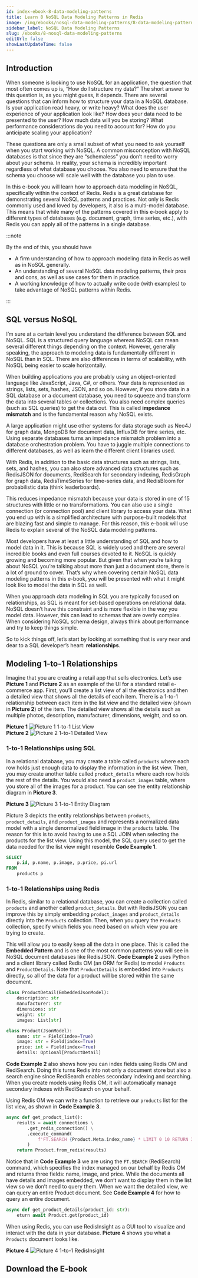 ```yaml
---
id: index-ebook-8-data-modeling-patterns
title: Learn 8 NoSQL Data Modeling Patterns in Redis
image: /img/ebooks/nosql-data-modeling-patterns/8-data-modeling-patterns-in-redis.jpg
sidebar_label: NoSQL Data Modeling Patterns
slug: /ebooks/8-nosql-data-modeling-patterns
editUrl: false
showLastUpdateTime: false
---
```



<Excerpt cta="https://redis.com/docs/8-data-modeling-patterns-in-redis/" image={frontMatter.image} title={frontMatter.title}>

## Introduction

When someone is looking to use NoSQL for an application, the question that most often comes up is, “How do I structure
my data?” The short answer to this question is, as you might guess, it depends. There are several questions that can
inform how to structure your data in a NoSQL database.
Is your application read heavy, or write heavy? What does the user experience of your application look like? How does
your data need to be presented to the user? How much data will you be storing? What performance considerations do
you need to account for? How do you anticipate scaling your application?

These questions are only a small subset of what you need to ask yourself when you start working with NoSQL. A common
misconception with NoSQL databases is that since they are “schemaless” you don’t need to worry about your schema.
In reality, your schema is incredibly important regardless of what database you choose. You also need to ensure that the
schema you choose will scale well with the database you plan to use.

In this e-book you will learn how to approach data modeling in NoSQL, specifically within the context of Redis. Redis is a
great database for demonstrating several NoSQL patterns and practices. Not only is Redis commonly used and loved by
developers, it also is a multi-model database. This means that while many of the patterns covered in this e-book apply to
different types of databases (e.g. document, graph, time series, etc.), with Redis you can apply all of the patterns in
a single database.

:::note

By the end of this, you should have

- A firm understanding of how to approach modeling data in Redis as well as in NoSQL generally.
- An understanding of several NoSQL data modeling patterns, their pros and cons, as well as use cases for
  them in practice.
- A working knowledge of how to actually write code (with examples) to take advantage of NoSQL patterns
  within Redis.

:::

## SQL versus NoSQL

I’m sure at a certain level you understand the difference between SQL and NoSQL. SQL is a structured query language
whereas NoSQL can mean several different things depending on the context. However, generally speaking, the approach
to modeling data is fundamentally different in NoSQL than in SQL. There are also differences in terms of scalability, with
NoSQL being easier to scale horizontally.

When building applications you are probably using an object-oriented language like JavaScript, Java, C#, or others.
Your data is represented as strings, lists, sets, hashes, JSON, and so on. However, if you store data in a SQL database
or a document database, you need to squeeze and transform the data into several tables or collections. You also need
complex queries (such as SQL queries) to get the data out. This is called **impedance mismatch** and is the fundamental
reason why NoSQL exists.

A large application might use other systems for data storage such as Neo4J for graph data, MongoDB for document
data, InfluxDB for time series, etc. Using separate databases turns an impedance mismatch problem into a database
orchestration problem. You have to juggle multiple connections to different databases, as well as learn the different client
libraries used.

With Redis, in addition to the basic data structures such as strings, lists, sets, and hashes, you can also store advanced
data structures such as RedisJSON for documents, RediSearch for secondary indexing, RedisGraph for graph data,
RedisTimeSeries for time-series data, and RedisBloom for probabilistic data (think leaderboards).

This reduces impedance mismatch because your data is stored in one of 15 structures with little or no transformations.
You can also use a single connection (or connection pool) and client library to access your data. What you end up with is
a simplified architecture with purpose-built models that are blazing fast and simple to manage. For this reason, this e-book
will use Redis to explain several of the NoSQL data modeling patterns.

Most developers have at least a little understanding of SQL and how to model data in it. This is because SQL is widely
used and there are several incredible books and even full courses devoted to it. NoSQL is quickly growing and becoming
more popular. But given that when you’re talking about NoSQL you’re talking about more than just a document store, there
is a lot of ground to cover. That’s why when covering certain NoSQL data modeling patterns in this e-book, you will be
presented with what it might look like to model the data in SQL as well.

When you approach data modeling in SQL you are typically focused on relationships, as SQL is meant for set-based
operations on relational data. NoSQL doesn’t have this constraint and is more flexible in the way you model data.
However, this can lead to schemas that are overly complex. When considering NoSQL schema design, always think about
performance and try to keep things simple.

So to kick things off, let’s start by looking at something that is very near and dear to a SQL developer’s heart: **relationships**.

## Modeling 1-to-1 Relationships

Imagine that you are creating a retail app that sells electronics. Let’s use **Picture 1** and **Picture 2** as an example of the
UI for a standard retail e-commerce app. First, you’ll create a list view of all the electronics and then a detailed view
that shows all the details of each item. There is a 1-to-1 relationship between each item in the list view and the detailed
view (shown in **Picture 2**) of the item. The detailed view shows all the details such as multiple photos, description,
manufacturer, dimensions, weight, and so on.

<div className="container">
  <div className="row">
    <div className="col col--6">
      <strong>Picture 1</strong>
      <img
        src="/img/ebooks/nosql-data-modeling-patterns/1-to-1-list-view.png"
        alt="Picture 1 1-to-1 List View"
        title="Picture 1 1-to-1 List View"
      />
    </div>
    <div className="col col--6">
      <strong>Picture 2</strong>
      <img
        src="/img/ebooks/nosql-data-modeling-patterns/1-to-1-detail-view.png"
        alt="Picture 2 1-to-1 Detailed View"
        title="Picture 2 1-to-1 Detailed View"
      />
    </div>
  </div>
</div>

### 1-to-1 Relationships using SQL

In a relational database, you may create a table called `products` where each row holds just enough data to display the information in the list view. Then, you may create another table called `product_details` where each row holds the rest of the details. You would also need a `product_images` table, where you store all of the images for a product. You can see the entity relationship diagram in **Picture 3**.

<strong>Picture 3</strong>
<img
  src="/img/ebooks/nosql-data-modeling-patterns/1-to-1-entity-diagram.png"
  alt="Picture 3 1-to-1 Entity Diagram"
  title="Picture 3 1-to-1 Entity Diagram"
/>

Picture 3 depicts the entity relationships between `products`, `product_details`, and `product_images` and represents a normalized data model with a single denormalized field image in the `products` table. The reason for this is to avoid having to use a SQL JOIN when selecting the products for the list view. Using this model, the SQL query used to get the data needed for the list view might resemble **Code Example 1**.

```sql title="Code Example 1"
SELECT
    p.id, p.name, p.image, p.price, pi.url
FROM
    products p
```

### 1-to-1 Relationships using Redis

In Redis, similar to a relational database, you can create a collection called `products` and another called `product_details`. But with RedisJSON you can improve this by simply embedding `product_images` and `product_details` directly into the `Products` collection. Then, when you query the `Products` collection, specify which fields you need based on which view you are trying to create.

This will allow you to easily keep all the data in one place. This is called the **Embedded Pattern** and is one of the most common patterns you will see in NoSQL document databases like RedisJSON. **Code Example 2** uses Python and a client library called Redis OM (an ORM for Redis) to model `Products` and `ProductDetails`. Note that `ProductDetails` is embedded into `Products` directly, so all of the data for a product will be stored within the same document.

```python title="Code Example 2"
class ProductDetail(EmbeddedJsonModel):
    description: str
    manufacturer: str
    dimensions: str
    weight: str
    images: List[str]

class Product(JsonModel):
    name: str = Field(index=True)
    image: str = Field(index=True)
    price: int = Field(index=True)
    details: Optional[ProductDetail]
```

**Code Example 2** also shows how you can index fields using Redis OM and RediSearch. Doing this turns Redis into not only a document store but also a search engine since RediSearch enables secondary indexing and searching. When you create models using Redis OM, it will automatically manage secondary indexes with RediSearch on your behalf.

Using Redis OM we can write a function to retrieve our `products` list for the list view, as shown in **Code Example 3**.

```python title="Code Example 3"
async def get_product_list():
    results = await connections \
        .get_redis_connection() \
        .execute_command(
            f'FT.SEARCH {Product.Meta.index_name} * LIMIT 0 10 RETURN 3 name image price'
        )
    return Product.from_redis(results)
```

Notice that in **Code Example 3** we are using the `FT.SEARCH` (RediSearch) command, which specifies the index managed on our behalf by Redis OM and returns three fields: name, image, and price. While the documents all have details and images embedded, we don’t want to display them in the list view so we don’t need to query them. When we want the detailed view, we can query an entire Product document. See **Code Example 4** for how to query an entire document.

```python title="Code Example 4"
async def get_product_details(product_id: str):
    eturn await Product.get(product_id)
```

When using Redis, you can use RedisInsight as a GUI tool to visualize and interact with the data in your database. **Picture 4** shows you what a `Products` document looks like.

<strong>Picture 4</strong>
<img
  src="/img/ebooks/nosql-data-modeling-patterns/1-to-1-redisinsight.png"
  alt="Picture 4 1-to-1 RedisInsight"
  title="Picture 4 1-to-1 RedisInsight"
/>

## Download the E-book

</Excerpt>
